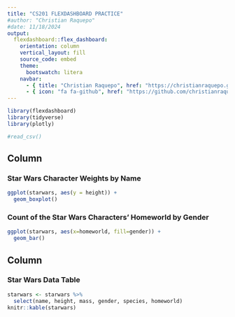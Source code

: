 ```yaml
---
title: "CS201 FLEXDASHBOARD PRACTICE"
#author: "Christian Raquepo"
#date: 11/18/2024
output: 
  flexdashboard::flex_dashboard:  
    orientation: column 
    vertical_layout: fill
    source_code: embed  
    theme: 
      bootswatch: litera
    navbar:
      - { title: "Christian Raquepo", href: "https://christianraquepo.github.io", align: right }
      - { icon: "fa fa-github", href: "https://github.com/christianraquepo", align: right, target: blank }
---
```


```r
library(flexdashboard)
library(tidyverse)
library(plotly)
```

```r
#read_csv()
```

## Column {data-width="350"}

### Star Wars Character Weights by Name

```r
ggplot(starwars, aes(y = height)) +
  geom_boxplot() 
```

### Count of the Star Wars Characters' Homeworld by Gender

```r
ggplot(starwars, aes(x=homeworld, fill=gender)) +
  geom_bar()
```

## Column {data-width="650"}

### Star Wars Data Table

```r
starwars <- starwars %>%
  select(name, height, mass, gender, species, homeworld)
knitr::kable(starwars)
```
